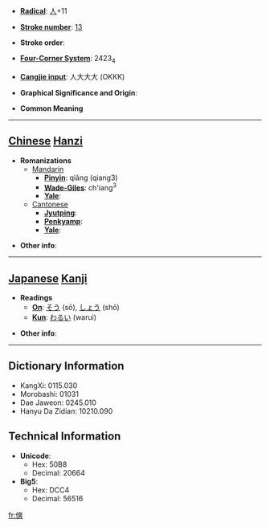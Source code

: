 * '''[[Wiktionary:Chinese radical index| Radical]]''': [[Wiktionary:Chinese radical index 人|人]]+11

* '''[[Wiktionary:Chinese total strokes index|Stroke number]]''': [[Wiktionary:Chinese total strokes index 13|13]]

* '''Stroke order''': 

* '''[[Wiktionary:Chinese four corner index|Four-Corner System]]''': 2423<sub>4</sub>

* '''[[Wiktionary:Chinese Cangjie index|Cangjie input]]''': 人大大大 (OKKK)

* '''Graphical Significance and Origin''': 

* '''Common Meaning'''

----

== [[Chinese]] [[Hanzi]] ==

* '''Romanizations'''
** [[Mandarin]]
*** '''[[Pinyin]]''': qiǎng (qiang3)
*** '''[[Wade-Giles]]''': ch'iang<sup>3</sup>
*** '''[[Yale]]''': 
**[[Cantonese]]
***'''[[Jyutping]]''':
***'''[[Penkyamp]]''': 
***'''[[Yale]]''': 

* '''Other info''': 

----

== [[Japanese]] [[Kanji]] ==

* '''Readings'''
** '''[[On]]''': [[そう]] (sō), [[しょう]] (shō)
** '''[[Kun]]''': [[わるい]] (warui)

* '''Other info''':  

----

== Dictionary Information ==

* KangXi: 0115.030
* Morobashi: 01031
* Dae Jaweon: 0245.010
* Hanyu Da Zidian: 10210.090

== Technical Information ==

* '''Unicode''':
** Hex: 50B8
** Decimal: 20664
* '''Big5''':
** Hex: DCC4
** Decimal: 56516

[[fr:傸]]